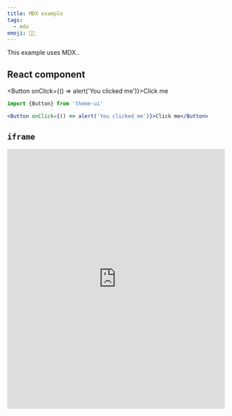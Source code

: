 ```yaml
---
title: MDX example
tags:
  - mdx
emoji: 👩‍🚀
---
```



This example uses MDX..

## React component

<Button onClick={() => alert('You clicked me')}>Click me</Button>

```jsx
import {Button} from 'theme-ui'

<Button onClick={() => alert('You clicked me')}>Click me</Button>
```

## `iframe`

<iframe
  height="600"
  style="width: 100%;"
  scrolling="no"
  title="Generative Art"
  src="https://codepen.io/ricardoolivaalonso/embed/poJramX?height=265&theme-id=light&default-tab=result"
  frameborder="no"
  allowtransparency="true"
  allowfullscreen="true"
>
  See the Pen{' '}
  <a href="https://codepen.io/ricardoolivaalonso/pen/poJramX">Generative Art</a>{' '}
  by Ricardo Oliva Alonso (
  <a href="https://codepen.io/ricardoolivaalonso">@ricardoolivaalonso</a>) on{' '}
  <a href="https://codepen.io">CodePen</a>.
</iframe>
